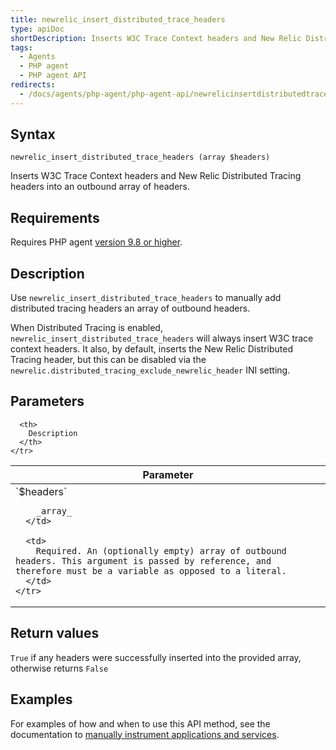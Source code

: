 ```yaml
---
title: newrelic_insert_distributed_trace_headers
type: apiDoc
shortDescription: Inserts W3C Trace Context headers and New Relic Distributed Tracing headers into an outbound array of headers.
tags:
  - Agents
  - PHP agent
  - PHP agent API
redirects:
  - /docs/agents/php-agent/php-agent-api/newrelicinsertdistributedtraceheaders
---
```


## Syntax

```
newrelic_insert_distributed_trace_headers (array $headers)
```

Inserts W3C Trace Context headers and New Relic Distributed Tracing headers into an outbound array of headers.

## Requirements

Requires PHP agent [version 9.8 or higher](/docs/release-notes/agent-release-notes/php-release-notes).

## Description

Use `newrelic_insert_distributed_trace_headers` to manually add distributed tracing headers an array of outbound headers.

When Distributed Tracing is enabled, `newrelic_insert_distributed_trace_headers` will always insert W3C trace context headers. It also, by default, inserts the New Relic Distributed Tracing header, but this can be disabled via the `newrelic.distributed_tracing_exclude_newrelic_header` INI setting.

## Parameters

<table>
  <thead>
    <tr>
      <th width="25%">
        Parameter
      </th>

      <th>
        Description
      </th>
    </tr>
  </thead>

  <tbody>
    <tr>
      <td>
        `$headers`

        _array_
      </td>

      <td>
        Required. An (optionally empty) array of outbound headers. This argument is passed by reference, and therefore must be a variable as opposed to a literal.
      </td>
    </tr>
  </tbody>
</table>

## Return values

`True` if any headers were successfully inserted into the provided array, otherwise returns `False`

## Examples

For examples of how and when to use this API method, see the documentation to [manually instrument applications and services](/docs/agents/php-agent/features/distributed-tracing-php#manual).
